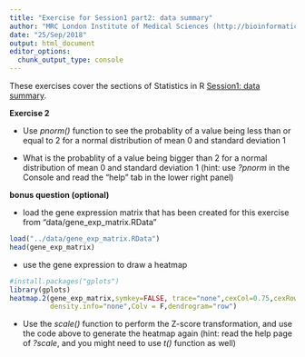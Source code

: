 ```yaml
---
title: "Exercise for Session1 part2: data summary"
author: "MRC London Institute of Medical Sciences (http://bioinformatics.lms.mrc.ac.uk)"
date: "25/Sep/2018"
output: html_document
editor_options: 
  chunk_output_type: console
---
```


These exercises cover the sections of Statistics in R [Session1: data summary]("../Session1_describe_the_data.html").

**Exercise 2**

- Use *pnorm()* function to see the probablity of a value being less than or equal to 2 for a normal distribution of mean 0 and standard deviation 1

- What is the probablity of a value being bigger than 2 for a normal distribution of mean 0 and standard deviation 1 (hint: use *?pnorm* in the Console and read the "help" tab in the lower right panel)

**bonus question (optional)**

- load the gene expression matrix that has been created for this exercise from "data/gene_exp_matrix.RData"

```r
load("../data/gene_exp_matrix.RData")
head(gene_exp_matrix)
```

- use the gene expression to draw a heatmap
```r
#install.packages("gplots")
library(gplots)
heatmap.2(gene_exp_matrix,symkey=FALSE, trace="none",cexCol=0.75,cexRow=0.35,
          density.info="none",Colv = F,dendrogram="row")

```

- Use the *scale()* function to perform the Z-score transformation, and use the code above to generate the heatmap again (hint: read the help page of *?scale*, and you might need to use *t()* function as well)




